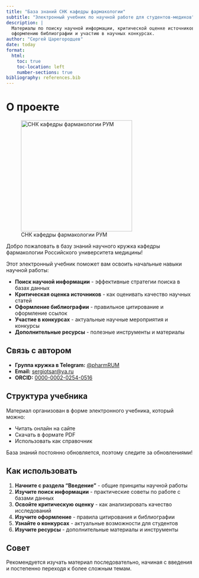 ```yaml
---
title: "База знаний СНК кафедры фармакологии"
subtitle: "Электронный учебник по научной работе для студентов-медиков"
description: |
  Материалы по поиску научной информации, критической оценке источников,
  оформлению библиографии и участию в научных конкурсах.
author: "Сергей Царегородцев"
date: today
format:
  html:
    toc: true
    toc-location: left
    number-sections: true
bibliography: references.bib
---
```


# О проекте {#sec-about}

![СНК кафедры фармакологии РУМ](cover.png){width="300"}

Добро пожаловать в базу знаний научного кружка кафедры фармакологии Российского университета медицины!

Этот электронный учебник поможет вам освоить начальные навыки научной работы:

- **Поиск научной информации** - эффективные стратегии поиска в базах данных
- **Критическая оценка источников** - как оценивать качество научных статей
- **Оформление библиографии** - правильное цитирование и оформление ссылок
- **Участие в конкурсах** - актуальные научные мероприятия и конкурсы
- **Дополнительные ресурсы** - полезные инструменты и материалы

::: {.callout-note}
## Связь с автором

- **Группа кружка в Telegram:** [@pharmRUM](https://t.me/pharmRUM)
- **Email:** [sergiotsar@ya.ru](mailto:sergiotsar@ya.ru)
- **ORCID:** [0000-0002-0254-0516](https://orcid.org/0000-0002-0254-0516)
:::

## Структура учебника

Материал организован в форме электронного учебника, который можно:

- Читать онлайн на сайте
- Скачать в формате PDF
- Использовать как справочник

База знаний постоянно обновляется, поэтому следите за обновлениями!

## Как использовать

1. **Начните с раздела "Введение"** - общие принципы научной работы
2. **Изучите поиск информации** - практические советы по работе с базами данных
3. **Освойте критическую оценку** - как анализировать качество исследований
4. **Изучите оформление** - правила цитирования и библиографии
5. **Узнайте о конкурсах** - актуальные возможности для студентов
6. **Изучите ресурсы** - дополнительные материалы и инструменты

::: {.callout-tip}
## Совет

Рекомендуется изучать материал последовательно, начиная с введения и постепенно переходя к более сложным темам.
:::